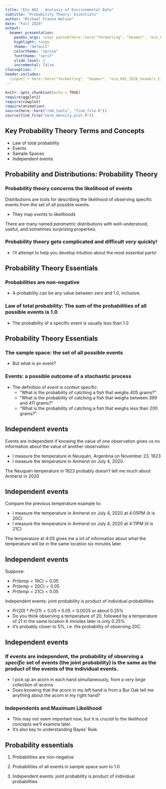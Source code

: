 ```yaml
---
title: "ECo 602 - Analysis of Environmental Data"
subtitle: "Probability Theory: Essentials"
author: "Michael France Nelson"
date: "Fall 2020"
output:
  beamer_presentation:
    pandoc_args: !expr paste0(here::here("formatting", "beamer", "eco_602_2020_beamer.yaml"))
    highlight: tango
    theme: "default"
    colortheme: "spruce"
    fonttheme: "serif"
    slide_level: 2
    incremental: false
classoption: t
header-includes:
  \input{`r here::here("formatting", "beamer", "eco_602_2020_headers_tikz.tex")`}
---
```


```r
knitr::opts_chunk$set(echo = TRUE)
require(ggplot2)
require(cowplot)
require(animation)
source(here::here("rmd_tools", "find_file.R"))
source(find_file("norm_density_plot.R"))
```




## Key Probability Theory Terms and Concepts

- Law of total probability
- Events
- Sample Spaces
- Independent events





## Probability and Distributions: Probability Theory

### Probability theory concerns the likelihood of events

Distributions are tools for describing the likelihood of observing specific events from the set of all possible events.
 
- They map *events* to *likelihoods*

There are many named *parametric* distributions with well-understood, useful, and sometimes surprising properties.


### Probability theory gets complicated and difficult *very* quickly!
- I'll attempt to help you develop intuition about the most essential parts!




## Probability Theory Essentials

### Probabilities are non-negative
- A probability can be any value between zero and 1.0, inclusive.

### Law of total probability: The sum of the probabilities of all possible events is 1.0

- The probability of a specific event is usually less than 1.0




## Probability Theory Essentials

### The sample space: the set of all possible events
- But what is an event?

### Events: a possible outcome of a stochastic process
- The definition of *event* is context specific:
  - "What is the probability of catching a fish that weighs 405 grams?"
  - "What is the probability of catching a fish that weighs between 399 and 411 grams?"
  - "What is the probability of catching a fish that weighs less than 200 grams?"




## Independent events

Events are independent if knowing the value of one observation gives us no information about the value of another observation:

- I measure the temperature in Neuquén, Argentina on November 23, 1823
- I measure the temperature in Amherst on July 4, 2020.

The Neuquén temperature in 1823 probably doesn't tell me much about Amherst in 2020




## Independent events

Compare the previous temperature example to:

- I measure the temperature in Amherst on July 4, 2020 at 4:05PM (it is 20C)
- I measure the temperature in Amherst on July 4, 2020 at 4:11PM (it is 21C)

The temperature at 4:05 gives me a lot of information about what the temperature will be in the same location six minutes later.




## Independent events

Suppose:

- $Pr(temp = 19C) = 0.05$
- $Pr(temp = 20C) = 0.05$
- $Pr(temp = 21C) = 0.05$

Independent events: joint probability is product of individual probabilities

- $Pr(20) * Pr(21) = 0.05 * 0.05 = 0.0025$ or about $0.25\%$
- Do you think observing a temperature of 20, followed by a temperature of 21 in the same location 6 minutes later is only $0.25\%$
- It's probably closer to $5\%$, i.e. the probability of observing 20C.
  
  
  
  
## Independent events
  
### If events are independent, the probability of observing a *specific* set of events (the joint probability) is the same as the product of the events of the individual events.

- I pick up an acorn in each hand simultaneously, from a *very large* collection of acorns.
- Does knowing that the acorn in my left hand is from a Bur Oak tell me anything about the acorn in my right hand?

### Independents and Maximum Likelihood

- This may not seem important now, but it is *crucial* to the likelihood concepts we'll examine later.
- It's also key to understanding Bayes' Rule.

## Probability essentials

1. Probabilities are non-negative
1. Probabilities of all events in sample space sum to 1.0

1. Independent events: joint probability is product of individual probabilities
